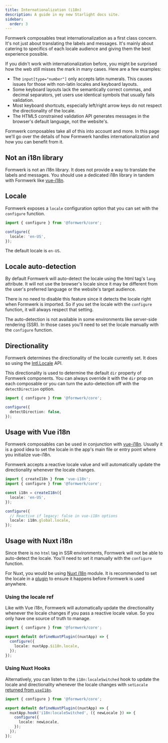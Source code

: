 ```yaml
---
title: Internationalization (i18n)
description: A guide in my new Starlight docs site.
sidebar:
  order: 3
---
```


Formwerk composables treat internationalization as a first class concern. It's not just about translating the labels and messages. It's mainly about catering to specifics of each locale audience and giving them the best experience possible.

If you didn't work with internationalization before, you might be surprised how the web still misses the mark in many cases. Here are a few examples:

- The `input[type="number"]` only accepts latin numerals. This causes issues for those with non-latin locales and keyboard layouts.
- Some keyboard layouts lack the semantically correct commas, and decimal separators, yet users use identical symbols that usually fails validation.
- Most keyboard shortcuts, especially left/right arrow keys do not respect the directionality of the locale.
- The HTML5 constrained validation API generates messages in the browser's default language, not the website's.

Formwerk composables take all of this into account and more. In this page we'll go over the details of how Formwerk handles internationalization and how you can benefit from it.

## Not an i18n library

Formwerk is not an i18n library. It does not provide a way to translate the labels and messages. You should use a dedicated i18n library in tandem with Formwerk like [vue-i18n](https://vue-i18n.intlify.dev/).

## Locale

Formwerk exposes a `locale` configuration option that you can set with the `configure` function.

```ts
import { configure } from '@formwerk/core';

configure({
  locale: 'en-US',
});
```

The default locale is `en-US`.

## Locale auto-detection

By default Formwerk will auto-detect the locale using the html tag's `lang` attribute. It will not use the browser's locale since it may be different from the user's preferred language or the website's target audience.

There is no need to disable this feature since it detects the locale right when Formwerk is imported. So if you set the locale with the `configure` function, it will always respect that setting.

The auto-detection is not available in some environments like server-side rendering (SSR). In those cases you'll need to set the locale manually with the `configure` function.

## Directionality

Formwerk determines the directionality of the locale currently set. It does so using the [Intl.Locale](https://developer.mozilla.org/en-US/docs/Web/JavaScript/Reference/Global_Objects/Intl/Locale) API.

This directionality is used to determine the default `dir` property of Formwerk components. You can always override it with the `dir` prop on each composable or you can turn the auto-detection off with the `detectDirection` option.

```ts
import { configure } from '@formwerk/core';

configure({
  detectDirection: false,
});
```

## Usage with Vue i18n

Formwerk composables can be used in conjunction with [vue-i18n](https://vue-i18n.intlify.dev/). Usually it is a good idea to set the locale in the app's main file or entry point where you initialize vue-i18n.

Formwerk accepts a reactive locale value and will automatically update the directionality whenever the locale changes.

```ts
import { createI18n } from 'vue-i18n';
import { configure } from '@formwerk/core';

const i18n = createI18n({
  locale: 'en-US',
});

configure({
  // Reactive if legacy: false in vue-i18n options
  locale: i18n.global.locale,
});
```

## Usage with Nuxt i18n

Since there is no `html` tag in SSR environments, Formwerk will not be able to auto-detect the locale. You'll need to set it manually with the `configure` function.

For Nuxt, you would be using [Nuxt i18n](https://i18n.nuxtjs.org/) module. It is recommended to set the locale in a [plugin](https://nuxt.com/docs/guide/directory-structure/plugins) to ensure it happens before Formwerk is used anywhere.

### Using the locale ref

Like with Vue i18n, Formwerk will automatically update the directionality whenever the locale changes if you pass a reactive locale value. So you only have one source of truth to manage.

```ts
import { configure } from '@formwerk/core';

export default defineNuxtPlugin((nuxtApp) => {
  configure({
    locale: nuxtApp.$i18n.locale,
  });
});
```

### Using Nuxt Hooks

Alternatively, you can listen to the `i18n:localeSwitched` hook to update the locale and directionality whenever the locale changes with `setLocale` [returned from `useI18n`](https://i18n.nuxtjs.org/docs/guide/lang-switcher).

```ts
import { configure } from '@formwerk/core';

export default defineNuxtPlugin((nuxtApp) => {
  nuxtApp.hook('i18n:localeSwitched', ({ newLocale }) => {
    configure({
      locale: newLocale,
    });
  });
});
```

